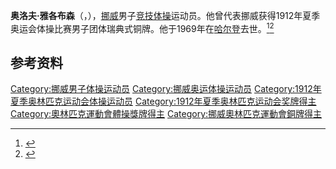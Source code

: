 {{NoteTA|G1=Sports}}
'''奥洛夫·雅各布森'''（{{lang-no|Olof Jacobsen}}，{{bd|1888年|3月24日|1969年|3月2日}}），[[挪威|挪威]]男子[[竞技体操|竞技体操]]运动员。他曾代表挪威获得1912年夏季奥运会体操比赛男子团体瑞典式铜牌。他于1969年在[[哈尔登|哈尔登]]去世。<ref>{{Cite web|title=Olof JACOBSEN|url=https://www.olympic.org/olof-jacobsen|accessdate=2021-03-31|work=International Olympic Committee|archive-date=2017-11-17|archive-url=https://web.archive.org/web/20171117012933/https://www.olympic.org/Olof-Jacobsen|dead-url=no}}</ref><ref>{{cite web|url=https://www.olympedia.org/athletes/30796|title=Olof Jacobsen|work=Olympedia|accessdate=2021-04-01|archive-date=2021-06-04|archive-url=https://web.archive.org/web/20210604064146/https://www.olympedia.org/athletes/30796|dead-url=no}}</ref>

== 参考资料 ==
{{reflist}}

{{Authority control}}
{{DEFAULTSORT:Jacobsen, Olof}}
[[Category:挪威男子体操运动员|Category:挪威男子体操运动员]]
[[Category:挪威奥运体操运动员|Category:挪威奥运体操运动员]]
[[Category:1912年夏季奥林匹克运动会体操运动员|Category:1912年夏季奥林匹克运动会体操运动员]]
[[Category:1912年夏季奥林匹克运动会奖牌得主|Category:1912年夏季奥林匹克运动会奖牌得主]]
[[Category:奧林匹克運動會體操獎牌得主|Category:奧林匹克運動會體操獎牌得主]]
[[Category:挪威奧林匹克運動會銅牌得主|Category:挪威奧林匹克運動會銅牌得主]]